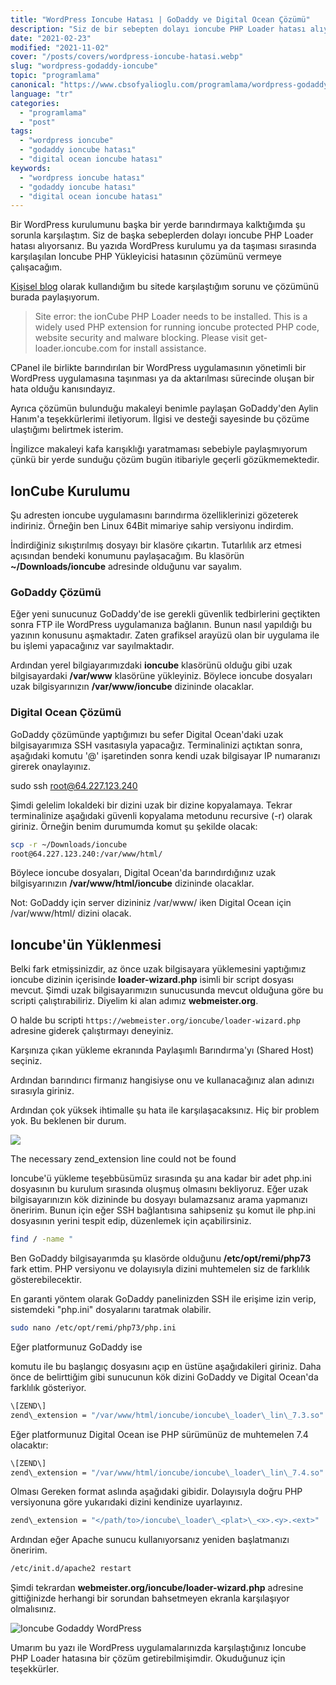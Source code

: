 ```yaml
---
title: "WordPress Ioncube Hatası | GoDaddy ve Digital Ocean Çözümü"
description: "Siz de bir sebepten dolayı ioncube PHP Loader hatası alıyorsanız. Bu yazıda GoDaddy ve DO çözümünü bulacaksınız. Site error: the ionCube PHP Loader needs to be installed."
date: "2021-02-23"
modified: "2021-11-02"
cover: "/posts/covers/wordpress-ioncube-hatasi.webp"
slug: "wordpress-godaddy-ioncube"
topic: "programlama"
canonical: "https://www.cbsofyalioglu.com/programlama/wordpress-godaddy-ioncube/"
language: "tr"
categories:
  - "programlama"
  - "post"
tags:
  - "wordpress ioncube"
  - "godaddy ioncube hatası"
  - "digital ocean ioncube hatası"
keywords:
  - "wordpress ioncube hatası"
  - "godaddy ioncube hatası"
  - "digital ocean ioncube hatası"
---
```


Bir WordPress kurulumunu başka bir yerde barındırmaya kalktığımda şu sorunla karşılaştım. Siz de başka sebeplerden dolayı ioncube PHP Loader hatası alıyorsanız. Bu yazıda WordPress kurulumu ya da taşıması sırasında karşılaşılan Ioncube PHP Yükleyicisi hatasının çözümünü vermeye çalışacağım.

[Kişisel blog](https://www.cbsofyalioglu.com/blog-acmak/en-iyi-blog-siteleri/) olarak kullandığım bu sitede karşılaştığım sorunu ve çözümünü burada paylaşıyorum.

> Site error: the ionCube PHP Loader needs to be installed. This is a widely used PHP extension for running ioncube protected PHP code, website security and malware blocking. Please visit get-loader.ioncube.com for install assistance.

CPanel ile birlikte barındırılan bir WordPress uygulamasının yönetimli bir WordPress uygulamasına taşınması ya da aktarılması sürecinde oluşan bir hata olduğu kanısındayız.

Ayrıca çözümün bulunduğu makaleyi benimle paylaşan GoDaddy'den Aylin Hanım'a teşekkürlerimi iletiyorum. İlgisi ve desteği sayesinde bu çözüme ulaştığımı belirtmek isterim.

İngilizce makaleyi kafa karışıklığı yaratmaması sebebiyle paylaşmıyorum çünkü bir yerde sunduğu çözüm bugün itibariyle geçerli gözükmemektedir.

## IonCube Kurulumu

Şu adresten ioncube uygulamasını barındırma özelliklerinizi gözeterek indiriniz. Örneğin ben Linux 64Bit mimariye sahip versiyonu indirdim.

İndirdiğiniz sıkıştırılmış dosyayı bir klasöre çıkartın. Tutarlılık arz etmesi açısından bendeki konumunu paylaşacağım. Bu klasörün **~/Downloads/ioncube** adresinde olduğunu var sayalım.

### GoDaddy Çözümü

Eğer yeni sunucunuz GoDaddy'de ise gerekli güvenlik tedbirlerini geçtikten sonra FTP ile WordPress uygulamanıza bağlanın. Bunun nasıl yapıldığı bu yazının konusunu aşmaktadır. Zaten grafiksel arayüzü olan bir uygulama ile bu işlemi yapacağınız var sayılmaktadır.

Ardından yerel bilgiayarımızdaki **ioncube** klasörünü olduğu gibi uzak bilgisayardaki **/var/www** klasörüne yükleyiniz. Böylece ioncube dosyaları uzak bilgisyarınızın **/var/www/ioncube** dizininde olacaklar.

### Digital Ocean Çözümü

GoDaddy çözümünde yaptığımızı bu sefer Digital Ocean'daki uzak bilgisayarımıza SSH vasıtasıyla yapacağız. Terminalinizi açtıktan sonra, aşağıdaki komutu '@' işaretinden sonra kendi uzak bilgisayar IP numaranızı girerek onaylayınız.

sudo ssh root@64.227.123.240

Şimdi gelelim lokaldeki bir dizini uzak bir dizine kopyalamaya. Tekrar terminalinize aşağıdaki güvenli kopyalama metodunu recursive (-r) olarak giriniz. Örneğin benim durumumda komut şu şekilde olacak:

```bash
scp -r ~/Downloads/ioncube
root@64.227.123.240:/var/www/html/
```

Böylece ioncube dosyaları, Digital Ocean'da barındırdığınız uzak bilgisyarınızın **/var/www/html/ioncube** dizininde olacaklar.

Not: GoDaddy için server dizininiz /var/www/ iken Digital Ocean için /var/www/html/ dizini olacak.

## Ioncube'ün Yüklenmesi

Belki fark etmişsinizdir, az önce uzak bilgisayara yüklemesini yaptığımız ioncube dizinin içerisinde **loader-wizard.php** isimli bir script dosyası mevcut. Şimdi uzak bilgisayarımızın sunucusunda mevcut olduğuna göre bu scripti çalıştırabiliriz. Diyelim ki alan adımız **webmeister.org**.

O halde bu scripti `https://webmeister.org/ioncube/loader-wizard.php` adresine giderek çalıştırmayı deneyiniz.

Karşınıza çıkan yükleme ekranında Paylaşımlı Barındırma'yı (Shared Host) seçiniz.

Ardından barındırıcı firmanız hangisiyse onu ve kullanacağınız alan adınızı sırasıyla giriniz.

Ardından çok yüksek ihtimalle şu hata ile karşılaşacaksınız. Hiç bir problem yok. Bu beklenen bir durum.

![](/posts/ioncube-install-error-1024x399.jpg)

The necessary zend\_extension line could not be found

Ioncube'ü yükleme teşebbüsümüz sırasında şu ana kadar bir adet php.ini dosyasının bu kurulum sırasında oluşmuş olmasını bekliyoruz. Eğer uzak bilgisayarınızın kök dizininde bu dosyayı bulamazsanız arama yapmanızı öneririm. Bunun için eğer SSH bağlantısına sahipseniz şu komut ile php.ini dosyasının yerini tespit edip, düzenlemek için açabilirsiniz.

```bash
find / -name "
```

Ben GoDaddy bilgisayarımda şu klasörde olduğunu **/etc/opt/remi/php73** fark ettim. PHP versiyonu ve dolayısıyla dizini muhtemelen siz de farklılık gösterebilecektir.

En garanti yöntem olarak GoDaddy panelinizden SSH ile erişime izin verip, sistemdeki "php.ini" dosyalarını taratmak olabilir.

```bash
sudo nano /etc/opt/remi/php73/php.ini
```

Eğer platformunuz GoDaddy ise

komutu ile bu başlangıç dosyasını açıp en üstüne aşağıdakileri giriniz. Daha önce de belirttiğim gibi sunucunun kök dizini GoDaddy ve Digital Ocean'da farklılık gösteriyor.

```bash
\[ZEND\]
zend\_extension = "/var/www/html/ioncube/ioncube\_loader\_lin\_7.3.so"
```

Eğer platformunuz Digital Ocean ise PHP sürümünüz de muhtemelen 7.4 olacaktır:

```bash
\[ZEND\]
zend\_extension = "/var/www/html/ioncube/ioncube\_loader\_lin\_7.4.so"
```

Olması Gereken format aslında aşağıdaki gibidir. Dolayısıyla doğru PHP versiyonuna göre yukarıdaki dizini kendinize uyarlayınız.

```bash
zend\_extension = "</path/to>/ioncube\_loader\_<plat>\_<x>.<y>.<ext>"
```

Ardından eğer Apache sunucu kullanıyorsanız yeniden başlatmanızı öneririm.

```bash
/etc/init.d/apache2 restart
```

Şimdi tekrardan **webmeister.org/ioncube/loader-wizard.php** adresine gittiğinizde herhangi bir sorundan bahsetmeyen ekranla karşılaşıyor olmalısınız.

![Ioncube Godaddy WordPress](/posts/Screenshot-from-2021-02-23-20_41_03-1024x157.jpg)

Umarım bu yazı ile WordPress uygulamalarınızda karşılaştığınız Ioncube PHP Loader hatasına bir çözüm getirebilmişimdir. Okuduğunuz için teşekkürler.
